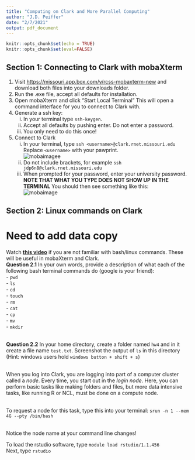 ```yaml
---
title: "Computing on Clark and More Parallel Computing"
author: "J.D. Peiffer"
date: "2/7/2021"
output: pdf_document
---
```


```r
knitr::opts_chunk$set(echo = TRUE)
knitr::opts_chunk$set(eval=FALSE)
```

## Section 1: Connecting to Clark with mobaXterm
1. Visit <https://missouri.app.box.com/v/rcss-mobaxterm-new> and download both files into your downloads folder.
2. Run the .exe file, accept all defaults for installation.
3. Open mobaXterm and click "Start Local Terminal" This will open a command interface for you to connect to Clark with.
4. Generate a ssh key:
    i) In your terminal type `ssh-keygen`.
    ii) Accept all defaults by pushing enter. Do not enter a password.
    iii) You only need to do this once!
5. Connect to Clark
    i) In your terminal, type `ssh <username>@clark.rnet.missouri.edu`  
    Replace `<username>` with your pawprint.  
    ![mobaimagee](./mobA.png)
    ii) Do not include brackets, for example `ssh jdp6n8@clark.rnet.missouri.edu`
    iii) When prompted for your password, enter your university password. **NOTE THAT WHAT YOU TYPE DOES NOT SHOW UP IN THE TERMINAL** You should then see something like this:  
    ![mobaimage](./clarklogin.png)
  
## Section 2: Linux commands on Clark
# Need to add data copy
Watch [**this video**](https://youtu.be/9vZ8V6KDYFo) if you are not familiar with bash/linux commands. These will be useful in mobaXterm and Clark.  
**Question 2.1** In your own words, provide a description of what each of the following bash terminal commands do (google is your friend):  
- `pwd`  
- `ls`  
- `cd`  
- `touch`  
- `rm`  
- `cat`  
- `cp`  
- `mv`  
- `mkdir`  
&nbsp;

**Question 2.2** In your home directory, create a folder named `hw4` and in it create a file name `test.txt`. Screenshot the output of `ls` in this directory (Hint: windows users hold `windows button + shift + s`)  
&nbsp;

When you log into Clark, you are logging into part of a computer cluster called a *node*. Every time, you start out in the *login node*. Here, you can perform basic tasks like making folders and files, but more data intensive tasks, like running R or NCL, must be done on a compute node.  
&nbsp;

To request a node for this task, type this into your terminal: `srun -n 1 --mem 4G --pty /bin/bash`  
&nbsp;

Notice the node name at your command line changes!
&nbsp;

To load the rstudio software, type `module load rstudio/1.1.456`  
Next, type `rstudio`  